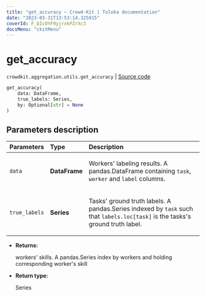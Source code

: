 ```yaml
---
title: "get_accuracy — Crowd-Kit | Toloka documentation"
date: "2023-03-31T13:53:14.325915"
coverId: F_bIcOYF9yjrxkPZrXc3
docsMenu: "ckitMenu"
---
```


# get_accuracy

`crowdkit.aggregation.utils.get_accuracy` | [Source code](https://github.com/Toloka/crowd-kit/blob/v1.2.1/crowdkit/aggregation/utils.py#L129)

```python
get_accuracy(
    data: DataFrame,
    true_labels: Series,
    by: Optional[str] = None
)
```

## Parameters description

| Parameters | Type | Description |
| :----------| :----| :-----------|
`data`|**DataFrame**|<p>Workers' labeling results. A pandas.DataFrame containing `task`, `worker` and `label` columns.</p>
`true_labels`|**Series**|<p>Tasks' ground truth labels. A pandas.Series indexed by `task` such that `labels.loc[task]` is the tasks's ground truth label.</p>

* **Returns:**

  workers' skills.
A pandas.Series index by workers and holding corresponding worker's skill

* **Return type:**

  Series